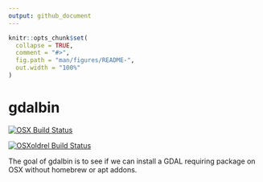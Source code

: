 ```yaml
---
output: github_document
---
```


<!-- README.md is generated from README.Rmd. Please edit that file -->

```r
knitr::opts_chunk$set(
  collapse = TRUE,
  comment = "#>",
  fig.path = "man/figures/README-",
  out.width = "100%"
)
```
# gdalbin

<!-- badges: start -->
[![OSX Build Status](http://badges.herokuapp.com/travis/mdsumner/gdalbin?branch=master&env=BUILD_NAME=osx_release&label=osx)](https://travis-ci.org/mdsumner/gdalbin)

[![OSXoldrel Build Status](http://badges.herokuapp.com/travis/mdsumner/gdalbin?branch=master&env=BUILD_NAME=osx_oldrel&label=osx_oldrel)](https://travis-ci.org/mdsumner/gdalbin)

<!-- badges: end -->

The goal of gdalbin is to see if we can install a GDAL requiring package on OSX without homebrew or apt addons. 



